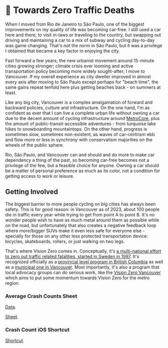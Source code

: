 # 🚥 Towards Zero Traffic Deaths

When I moved from Rio de Janeiro to São Paulo, one of the biggest improvements
on my quality of life was becoming car-free. I still used a car here and there,
to visit in-laws or traveling to the country, but swapping out driving and
maintaining a car to a mix of subway and cycling day-to-day was game changing.
That's not the norm in São Paulo, but it was a privilege I obtained that became
a key factor in enjoying the city.

Fast forward a few years; the new urbanist movement around 15-minute cities
growing stronger; climate crisis ever looming and active transportation policy
becoming more widely sought-after; I move to Vancouver. If my overall experience
as city dweller improved in almost every axis after moving to São Paulo except
perhaps for "beach time", the same gains repeat tenfold here plus getting
beaches back - on summers at least.

Like any big city, Vancouver is a complex amalgamation of forward and backward
policies, culture and infrastructure. On the one hand, I'm as confident as ever
that I can live a complete urban life without owning a car due to the decent
amount of cycling infrastructure around [MetroCore][], plus the amount of
public-transit-accessible adventures - from turquoise lake hikes to snowboarding
mountaintops. On the other hand, progress is sometimes slow, sometimes
non-existent, as waves of car-centrism ebb and flow more or less in synchrony
with conservatism majorities on the wheels of the public sphere.

[MetroCore]: https://thedva.ca/defining-vancouvers-metrocore/

Rio, São Paulo, and Vancouver can and should and do more to make car dependency
a thing of the past, so becoming car-free becomes not a privilege of the few,
but a feasible choice for anyone. Owning a car should be a matter of personal
preference as much as its color, not a condition for getting access to work or
leisure.

## Getting Involved

The biggest barrier to more people cycling on big cities has always been safety.
This is for good reason: in Vancouver as of 2023, about 100 people die in
traffic every year while trying to get from point A to point B. It's no wonder
people wish to have as much metal around them as possible while on the road, but
unfortunately that also creates a negative feedback loop where more/bigger SUVs
make it even less safe for everyone else - specially for those on any other less
protected transportation device: bicycles, skateboards, rollers, or just walking
on two legs.

That's where Vision Zero comes in. Conceptually, it's [a multi-national effort
to zero out traffic related fatalities, started in Sweden in 1997][vz]. It's
recognized officially as a [provincial level program in British Columbia][bc-vz]
as well as a [municipal one in Vancouver][cov-vz]. Most importantly, it's also a
program that local advocacy groups can do serious work, like the [Vision Zero
Vancouver][vzv] which aims to put some momentum towards Vision Zero for the
metro region.

[vz]: https://en.wikipedia.org/wiki/Vision_Zero
[bc-vz]: https://www.visionzerobc.ca
[cov-vz]: https://vancouver.ca/streets-transportation/transportation-safety.aspx
[vzv]: https://visionzerovancouver.ca

### Average Crash Counts Sheet

[Data][].

[Data]: https://public.tableau.com/app/profile/icbc/viz/LowerMainlandCrashes/LMDashboard

[Sheet][].

[Sheet]: https://docs.google.com/spreadsheets/d/1SfDWFnNJ8LMxAu23wIKsCXdV_tzdYV_GczR5nSh4l2E

### Crash Count iOS Shortcut

[Shortcut][].

[Shortcut]: https://routinehub.co/shortcut/17369/
